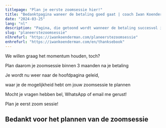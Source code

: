 ```yaml
---
titlepage: "Plan je eerste zoomsessie hier!"
title: "Bedanktpagina waneer de betaling goed gaat | coach Iwan Koenderman"
date: "2024-03-25"
lang: "nl"
description: "Pagina, die getoond wordt wanneer de betaling succesvol is afgehandeld"
slug: "planeerstezoomsessie"
nlhrefurl: "https://iwankoenderman.com/planeerstezoomsessie"
enhrefurl: "https://iwankoenderman.com/en/thanksebook"
--- 
```






We willen graag het momentum houden, toch?

Plan daarom je zoomsessie binnen 3 maanden na je betaling

Je wordt nu weer naar de hoofdpagina geleid, 

waar je de mogelijkheid hebt om jouw zoomsessie te plannen

Mocht je vragen hebben bel, WhatsApp of email me gerust!

<Link to="/" class="button-cta" >Plan je eerst zoom sessie!</Link>

## Bedankt voor het plannen van de zoomsessie